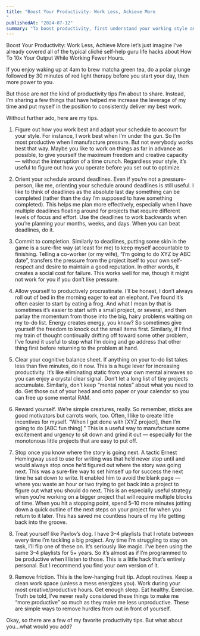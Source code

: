 ```yaml
---
title: "Boost Your Productivity: Work Less, Achieve More
"
publishedAt: "2024-07-12"
summary: "To boost productivity, first understand your working style and plan accordingly, whether you thrive under pressure or prefer to work ahead. Use deadlines as guides to structure your tasks and make public commitments to stay accountable. Start with smaller tasks to build momentum and tackle quick items immediately to clear mental clutter. Reward yourself to stay motivated, outline next steps to avoid losing progress, and create consistent productivity triggers, like specific playlists. Lastly, minimize friction by maintaining a clean workspace and healthy routines."
---
```

Boost Your Productivity: Work Less, Achieve More
let’s just imagine I’ve already covered all of the typical cliché self-help guru life hacks about How To 10x Your Output While Working Fewer Hours.

If you enjoy waking up at 4am to brew matcha green tea, do a polar plunge followed by 30 minutes of red light therapy before you start your day, then more power to you.

But those are not the kind of productivity tips I’m about to share. Instead, I’m sharing a few things that have helped me increase the leverage of my time and put myself in the position to consistently deliver my best work.

Without further ado, here are my tips.

1. Figure out how you work best and adapt your schedule to account for your style. For instance, I work best when I’m under the gun. So I’m most productive when I manufacture pressure. But not everybody works best that way. Maybe you like to work on things as far in advance as possible, to give yourself the maximum freedom and creative capacity — without the interruption of a time crunch. Regardless your style, it’s useful to figure out how you operate before you set out to optimize.

2. Orient your schedule around deadlines. Even if you’re not a pressure-person, like me, orienting your schedule around deadlines is still useful. I like to think of deadlines as the absolute last day something can be completed (rather than the day I’m supposed to have something completed). This helps me plan more effectively, especially when I have multiple deadlines floating around for projects that require different levels of focus and effort. Use the deadlines to work backwards when you’re planning your months, weeks, and days. When you can beat deadlines, do it.

3. Commit to completion. Similarly to deadlines, putting some skin in the game is a sure-fire way (at least for me) to keep myself accountable to finishing. Telling a co-worker (or my wife), “I’m going to do XYZ by ABC date”, transfers the pressure from the project itself to your own self-respect and desire to maintain a good reputation. In other words, it creates a social cost for failure. This works well for me, though it might not work for you if you don’t like pressure.

4. Allow yourself to productively procrastinate. I’ll be honest, I don’t always roll out of bed in the morning eager to eat an elephant. I’ve found it’s often easier to start by eating a frog. And what I mean by that is sometimes it’s easier to start with a small project, or several, and then parlay the momentum from those into the big, hairy problems waiting on my to-do list. Energy creates energy, you know? So sometimes give yourself the freedom to knock out the small items first. Similarly, if I find my train of thought continually drifting off toward some other problem, I’ve found it useful to stop what I’m doing and go address that other thing first before returning to the problem at hand.

5. Clear your cognitive balance sheet. If anything on your to-do list takes less than five minutes, do it now. This is a huge lever for increasing productivity. It’s like eliminating static from your own mental airwaves so you can enjoy a crystal clear signal. Don’t let a long list of tiny projects accumulate. Similarly, don’t keep “mental notes” about what you need to do. Get those out of your head and onto paper or your calendar so you can free up some mental RAM.

6. Reward yourself. We’re simple creatures, really. So remember, sticks are good motivators but carrots work, too. Often, I like to create little incentives for myself. “When I get done with [XYZ project], then I’m going to do [ABC fun thing].” This is a useful way to manufacture some excitement and urgency to sit down and grind it out — especially for the monotonous little projects that are easy to put off.

7. Stop once you know where the story is going next. A tactic Ernest Hemingway used to use for writing was that he’d never stop until and would always stop once he’d figured out where the story was going next. This was a sure-fire way to set himself up for success the next time he sat down to write. It enabled him to avoid the blank page — where you waste an hour or two trying to get back into a project to figure out what you should do next. This is an especially useful strategy when you’re working on a bigger project that will require multiple blocks of time. When you hit a stopping point, spend 5–10 more minutes jotting down a quick outline of the next steps on your project for when you return to it later. This has saved me countless hours of my life getting back into the groove.

8. Treat yourself like Pavlov’s dog. I have 3–4 playlists that I rotate between every time I’m tackling a big project. Any time I’m struggling to stay on task, I’ll flip one of these on. It’s seriously like magic. I’ve been using the same 3–4 playlists for 5+ years. So it’s almost as if I’m programmed to be productive when I listen to those. This is a little hack that’s entirely personal. But I recommend you find your own version of it.

9. Remove friction. This is the low-hanging fruit tip. Adopt routines. Keep a clean work space (unless a mess energizes you). Work during your most creative/productive hours. Get enough sleep. Eat healthy. Exercise. Truth be told, I’ve never really considered these things to make me “more productive” so much as they make me less unproductive. These are simple ways to remove hurdles from out in front of yourself.

Okay, so there are a few of my favorite productivity tips. But what about you…what would you add?